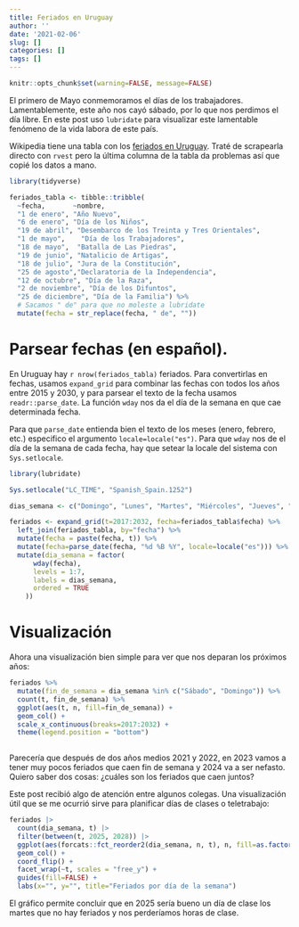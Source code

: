 ```yaml
---
title: Feriados en Uruguay
author: ''
date: '2021-02-06'
slug: []
categories: []
tags: []
---
```

```r
knitr::opts_chunk$set(warning=FALSE, message=FALSE)

```



El primero de Mayo conmemoramos el días de los trabajadores. Lamentablemente, este año nos cayó sábado, por lo que nos perdimos el día libre. En este post uso `lubridate` para visualizar este lamentable fenómeno de la vida labora de este país.


Wikipedia tiene una tabla con los [feriados en Uruguay](https://es.wikipedia.org/wiki/D%C3%ADas_feriados_de_Uruguay). Traté de scrapearla directo con `rvest` pero la última columna de la tabla da problemas así que copié los datos a mano.

```r
library(tidyverse)

feriados_tabla <- tibble::tribble(
  ~fecha,       ~nombre,    
  "1 de enero", "Año Nuevo",
  "6 de enero", "Día de los Niños",
  "19 de abril", "Desembarco de los Treinta y Tres Orientales",
  "1 de mayo",    "Día de los Trabajadores",
  "18 de mayo",  "Batalla de Las Piedras",
  "19 de junio", "Natalicio de Artigas",
  "18 de julio", "Jura de la Constitución",
  "25 de agosto","Declaratoria de la Independencia", 
  "12 de octubre", "Día de la Raza",
  "2 de noviembre", "Día de los Difuntos",
  "25 de diciembre", "Día de la Familia") %>% 
  # Sacamos " de" para que no moleste a lubridate
  mutate(fecha = str_replace(fecha, " de", ""))

```

# Parsear fechas (en español).

En Uruguay hay `r nrow(feriados_tabla)` feriados. Para convertirlas en fechas, usamos `expand_grid` para combinar las fechas con todos los años entre 2015 y 2030, y para parsear el texto de la fecha usamos `readr::parse_date`. La función `wday` nos da el día de la semana en que cae determinada fecha.

Para que `parse_date` entienda bien el texto de los meses (enero, febrero, etc.) especifico el argumento `locale=locale("es")`. Para que `wday` nos de el día de la semana de cada fecha, hay que setear la locale del sistema con `Sys.setlocale`.




```r
library(lubridate)

Sys.setlocale("LC_TIME", "Spanish_Spain.1252")

dias_semana <- c("Domingo", "Lunes", "Martes", "Miércoles", "Jueves", "Viernes", "Sábado")

feriados <- expand_grid(t=2017:2032, fecha=feriados_tabla$fecha) %>% 
  left_join(feriados_tabla, by="fecha") %>% 
  mutate(fecha = paste(fecha, t)) %>% 
  mutate(fecha=parse_date(fecha, "%d %B %Y", locale=locale("es"))) %>% 
  mutate(dia_semana = factor(
      wday(fecha), 
      levels = 1:7,
      labels = dias_semana,
      ordered = TRUE
    ))
```

# Visualización

Ahora una visualización bien simple para ver que nos deparan los próximos años:

```r
feriados %>% 
  mutate(fin_de_semana = dia_semana %in% c("Sábado", "Domingo")) %>% 
  count(t, fin_de_semana) %>% 
  ggplot(aes(t, n, fill=fin_de_semana)) + 
  geom_col() + 
  scale_x_continuous(breaks=2017:2032) + 
  theme(legend.position = "bottom")
  
```


Parecería que después de dos años medios 2021 y 2022, en 2023 vamos a tener muy pocos feriados que caen fin de semana y 2024 va a ser nefasto. Quiero saber dos cosas: ¿cuáles son los feriados que caen juntos?

Este post recibió algo de atención entre algunos colegas. Una visualización útil que se me ocurrió sirve para planificar días de clases o teletrabajo:

```r
feriados |> 
  count(dia_semana, t) |> 
  filter(between(t, 2025, 2028)) |> 
  ggplot(aes(forcats::fct_reorder2(dia_semana, n, t), n, fill=as.factor(t))) +
  geom_col() +
  coord_flip() +
  facet_wrap(~t, scales = "free_y") +
  guides(fill=FALSE) +
  labs(x="", y="", title="Feriados por día de la semana")
```
El gráfico permite concluir que en 2025 sería bueno un día de clase los martes que no hay feriados y nos perderíamos horas de clase. 

<!-- # ¿Cómo juegan los años bisiestos? -->

<!-- Los feriados van cambiando de a un día en los años normales y de a dos los años bisiestos: -->

<!-- ```{r} -->
<!-- feriados %>%  -->
<!--   filter(nombre=="Año Nuevo") -->
<!-- ``` -->
<!-- El primero de Enero cayó Viernes en 2016, y cómo 2016 fue bisiesto, en 2017 cayó domingo. En 2018 cayó Lunes, 2019 Martes, etc. El día de los Trabajadores es después del 29 de Febrero, por lo que los años bisiestos lo afectan diferente. -->

<!-- ```{r} -->
<!-- feriados %>%  -->
<!--   filter(nombre=="Día de los Trabajadores") -->
<!-- ``` -->

<!-- Esto implica que los años bisiestos cambian la distribución de feriados por día, y esta queda estable y se mueve hacia la derecha cada año hasta el próximo año bisiesto: -->

<!-- ```{r} -->

<!-- dias <- c("Domingo", "Lunes", "Martes", -->
<!--           "Miércoles", "Jueves", "Viernes", -->
<!--           "Sábado") -->

<!-- feriados %>%  -->
<!--   mutate(wdia=str_sub(wdia, 1, 3)) %>%  -->
<!--   count(t, wdia) %>%  -->
<!--   mutate(wdia=factor(wdia, levels=str_sub(dias, 1, 3))) %>%  -->
<!--   ggplot(aes(wdia, n)) + -->
<!--   geom_col() + -->
<!--   facet_wrap(~t, ncol = 4) +  -->
<!--   guides(fill="none") -->

<!-- ``` -->

